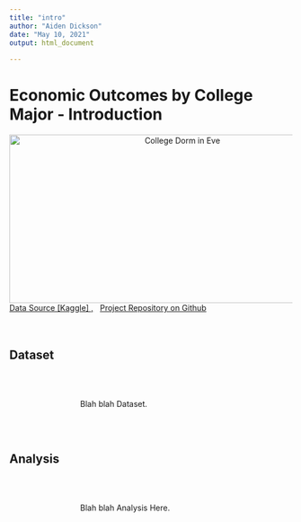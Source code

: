 ```yaml
---
title: "intro"
author: "Aiden Dickson"
date: "May 10, 2021"
output: html_document
    
---
```


<head>
<style>

div.absolute {
  position: absolute;
  top: 1000px;
  left: 100px;
  width: 800px;
  height: 100px;
  
}
div.a {
  text-indent: 25%;
}
</style>
</head>

<body>
    
<h1>Economic Outcomes by College Major - Introduction</h1>

<div style="text-align: center"><img src="college_dorm.png" alt="College Dorm in Eve" width="600" height="300"/></div>
<div>

<a href="https://www.kaggle.com/tunguz/college-majors?select=majors-list.csv">Data Source [Kaggle] ,</a>&nbsp;&nbsp;&nbsp;<a href="https://github.com/aiden-dickson/DACSS-601">Project Repository on Github</a><br><br><br></div>


<h2 style>Dataset</h2>

<div class ="a">
<br><br>
<p>Blah blah Dataset.</p>
<br><br>
</div>

<h2>Analysis</h2>

<div class ="a">
<br><br>
<p>Blah blah Analysis Here.</p>
</div>

</body>